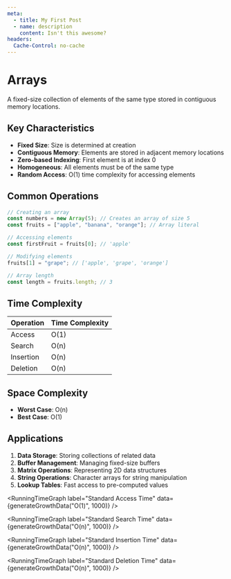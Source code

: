 ```yaml
---
meta:
  - title: My First Post
  - name: description
    content: Isn't this awesome?
headers:
  Cache-Control: no-cache
---
```



# Arrays

A fixed-size collection of elements of the same type stored in contiguous memory locations.

## Key Characteristics

- **Fixed Size**: Size is determined at creation
- **Contiguous Memory**: Elements are stored in adjacent memory locations
- **Zero-based Indexing**: First element is at index 0
- **Homogeneous**: All elements must be of the same type
- **Random Access**: O(1) time complexity for accessing elements

## Common Operations

```typescript
// Creating an array
const numbers = new Array(5); // Creates an array of size 5
const fruits = ["apple", "banana", "orange"]; // Array literal

// Accessing elements
const firstFruit = fruits[0]; // 'apple'

// Modifying elements
fruits[1] = "grape"; // ['apple', 'grape', 'orange']

// Array length
const length = fruits.length; // 3
```

## Time Complexity

| Operation | Time Complexity |
| --------- | --------------- |
| Access    | O(1)            |
| Search    | O(n)            |
| Insertion | O(n)            |
| Deletion  | O(n)            |

## Space Complexity

- **Worst Case**: O(n)
- **Best Case**: O(1)

## Applications

1. **Data Storage**: Storing collections of related data
2. **Buffer Management**: Managing fixed-size buffers
3. **Matrix Operations**: Representing 2D data structures
4. **String Operations**: Character arrays for string manipulation
5. **Lookup Tables**: Fast access to pre-computed values

<RunningTimeGraph
  label="Standard Access Time"
  data={generateGrowthData("O(1)", 1000)}
/>

<RunningTimeGraph
  label="Standard Search Time"
  data={generateGrowthData("O(n)", 1000)}
/>

<RunningTimeGraph
  label="Standard Insertion Time"
  data={generateGrowthData("O(n)", 1000)}
/>

<RunningTimeGraph
  label="Standard Deletion Time"
  data={generateGrowthData("O(n)", 1000)}
/>

<ArrayVisualizer />
